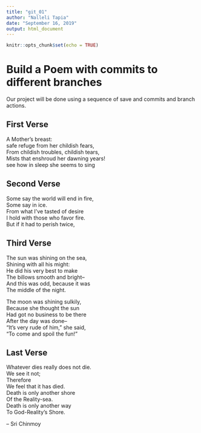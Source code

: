 ---
title: "git_01"
author: "Nalleli Tapia"
date: "September 16, 2019"
output: html_document
---

```{r setup, include=FALSE}
knitr::opts_chunk$set(echo = TRUE)
```
# Build a Poem with commits to different branches
Our project will be done using a sequence of save and commits and branch actions.
<!-- Do not modify or change any text in "!--" bracketed areas such as this --- these are instructions to
you, if you change any of this the git program will notice it and compromise your git merging strategy !-->

## First Verse 
<!--Put the first five lines of a poem by Lewis Carrol in this section!-->

A Mother's breast:  
safe refuge from her childish fears,  
From childish troubles, childish tears,  
Mists that enshroud her dawning years!  
see how in sleep she seems to sing  


## Second Verse
<!--Put the first five lines of a poem by Robert Frost here!-->

Some say the world will end in fire,  
Some say in ice.  
From what I've tasted of desire  
I hold with those who favor fire.  
But if it had to perish twice,  


## Third Verse
<!--Put the first two verses of The Walrus and the Carpenter here!-->

The sun was shining on the sea,  
Shining with all his might:  
He did his very best to make  
The billows smooth and bright--  
And this was odd, because it was  
The middle of the night.  
  
The moon was shining sulkily,  
Because she thought the sun  
Had got no business to be there  
After the day was done--  
"It's very rude of him," she said,  
"To come and spoil the fun!"  
  

## Last Verse
<!--Put a short poem of your choice 8-20 lines,here!-->

Whatever dies really does not die.  
We see it not;  
Therefore  
We feel that it has died.  
Death is only another shore  
Of the Reality-sea.  
Death is only another way  
To God-Reality’s Shore.  
  
– Sri Chinmoy  
  